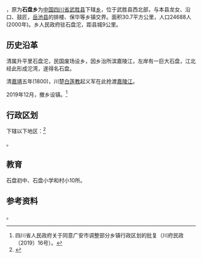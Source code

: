 {{Otheruses
|subject=[[四川省|四川省]][[武胜县|武胜县]]所辖“乡”
|other= 中国其他地区“[[乡|乡]]”名
|石盘乡
}}
{{中国乡级行政区|51/16/22/205/000
| 政府驻地 = 和平街1号
}}
'''{{PAGENAMEBASE}}'''，原为'''石盘乡'''为[[中华人民共和国|中国]][[四川省|四川省]][[武胜县|武胜县]]下辖[[乡|乡]]，位于武胜县西北部，与本县龙女、沿口、鼓匠，[[岳池县|岳池县]]的排楼、保华等乡镇交界。面积30.7平方公里，人口24688人(2000年)。乡人民政府驻石盘沱，距县城9公里。

==历史沿革==
清属升平里石盘沱，民国废场设乡，因乡治所滨嘉陵江，左岸有一巨大石盘，江北经此形成沱湾，遂得名石盘。

清[[嘉靖|嘉靖]]五年(1800)，川楚[[白莲教|白莲教]]起义军在此抢渡[[嘉陵江|嘉陵江]]。

2019年12月，撤乡设镇。<ref>四川省人民政府关于同意广安市调整部分乡镇行政区划的批复（川府民政〔2019〕16号）。</ref>

== 行政区划 ==
{{PAGENAMEBASE}}下辖以下地区：<ref>{{PRC admin/ref sgc|51/16/22/205/000}}</ref>

{{PRC admin/children|51/16/22/205/000}}。

==教育==
石盘初中、石盘小学和村小10所。

==参考资料==
{{Reflist}}

{{PRC admin/children|51/16/22/205/000}}。